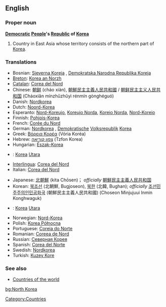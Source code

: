 ==English==

===Proper noun===
'''[[Democratic]] [[People]]'s [[Republic]] of [[Korea]]'''

# Country in East Asia whose territory consists of the northern part of [[Korea]].

===Translations===
{{top}}
*Bosnian: [[Sjeverna Koreja]] {{f}}, [[Demokratska Narodna Republika Koreja]] {{f}}
*[[Breton]]: [[Korea an Norzh]]
*[[Catalan]]: [[Corea del Nord]]
*Chinese: [[朝鲜]] (cháo xiàn), [[朝鮮民主主義人民共和國]] / [[朝鲜民主主义人民共和国]] (Cháoxiǎn mínzhǔzhǔyì rénmín gònghéguó)
*Danish: [[Nordkorea]]
*Dutch: [[Noord-Korea]]
*Esperanto: [[Nord-Koreujo]], [[Koreujo Norda]], [[Koreio Norda]], [[Nord-Koreio]]
*Finnish: [[Pohjois-Korea]]
*French: [[Corée du Nord]] {{f}}
*German: [[Nordkorea]] {{n}}, [[Demokratisch]]e [[Volksrepublik]] [[Korea]] {{f}}
*Greek: [[Βόρεια Κορέα]] (Vória Koréa) {{f}}
*Hebrew: [[צפון קוריאה]] (Tzfon Korea)
*Hungarian: [[Észak-Korea]]
*{{id}}: [[Korea]] [[Utara]]
*[[Interlingua]]: [[Corea del Nord]]
*Italian: [[Corea del Nord]]
{{mid}}
*Japanese: [[北朝鮮]] (kita Chōsen)； ''officially'' [[朝鮮民主主義人民共和国]] 
*Korean: [[북조선]] (北朝鮮, Bugjoseon), [[북한]] (北韓, Bughan); ''officially'' [[조선민주주의인민공화국]] (朝鮮民主主義人民共和國) (Choseon Minjujuui Inmin Konghwaguk)
*{{ms}}: [[Korea]] [[Utara]]
*Norwegian: [[Nord-Korea]]
*Polish: [[Korea Północna]] {{f}}
*Portuguese: [[Coreia do Norte]] {{f}}
*Romanian: [[Coreea de Nord]] {{f}}
*Russian: [[Северная Корея]] {{f}}
*Spanish: [[Corea del Norte]] {{f}}
*Swedish: [[Nordkorea]]
*Turkish: [[Kuzey Kore]]
{{bottom}}

===See also===
*[[Countries of the world]]

[[Category:Countries]]

[[bg:North Korea]]